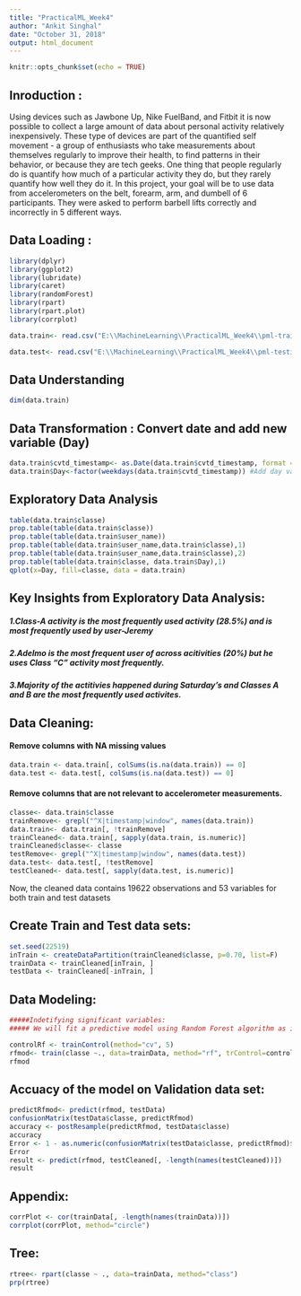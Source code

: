 ```yaml
---
title: "PracticalML_Week4"
author: "Ankit Singhal"
date: "October 31, 2018"
output: html_document
---
```


```r
knitr::opts_chunk$set(echo = TRUE)
```

## Inroduction :

Using devices such as Jawbone Up, Nike FuelBand, and Fitbit it is now possible to collect a large amount of data about personal activity relatively inexpensively. These type of devices are part of the quantified self movement - a group of enthusiasts who take measurements about themselves regularly to improve their health, to find patterns in their behavior, or because they are tech geeks. One thing that people regularly do is quantify how much of a particular activity they do, but they rarely quantify how well they do it. In this project, your goal will be to use data from accelerometers on the belt, forearm, arm, and dumbell of 6 participants. They were asked to perform barbell lifts correctly and incorrectly in 5 different ways.

## Data Loading :

```r
library(dplyr)
library(ggplot2)
library(lubridate)
library(caret)
library(randomForest)
library(rpart)
library(rpart.plot)
library(corrplot)

data.train<- read.csv("E:\\MachineLearning\\PracticalML_Week4\\pml-training.csv", na.strings = c("NA", "#DIV/0!", ""))

data.test<- read.csv("E:\\MachineLearning\\PracticalML_Week4\\pml-testing.csv", na.strings = c("NA", "#DIV/0!", ""))
```

## Data Understanding

```r
dim(data.train)
```

## Data Transformation : Convert date and add new variable (Day)
```r
data.train$cvtd_timestamp<- as.Date(data.train$cvtd_timestamp, format = "%m/%d/%Y %H:%M")
data.train$Day<-factor(weekdays(data.train$cvtd_timestamp)) #Add day variable
```

## Exploratory Data Analysis
```r
table(data.train$classe) 
prop.table(table(data.train$classe)) 
prop.table(table(data.train$user_name)) 
prop.table(table(data.train$user_name,data.train$classe),1) 
prop.table(table(data.train$user_name,data.train$classe),2) 
prop.table(table(data.train$classe, data.train$Day),1) 
qplot(x=Day, fill=classe, data = data.train)
```

## Key Insights from Exploratory Data Analysis:

##### 1.Class-A activity is the most frequently used activity (28.5%) and is most frequently used by user-Jeremy
##### 2.Adelmo is the most frequent user of across acitivities (20%) but he uses Class "C" activity most frequently.
##### 3.Majority of the actitivies happened during Saturday's and Classes A and B are the most frequently used activites.

## Data Cleaning:

#### Remove columns with NA missing values

```r
data.train <- data.train[, colSums(is.na(data.train)) == 0]
data.test <- data.test[, colSums(is.na(data.test)) == 0] 
```

#### Remove columns that are not relevant to accelerometer measurements.

```r
classe<- data.train$classe
trainRemove<- grepl("^X|timestamp|window", names(data.train))
data.train<- data.train[, !trainRemove]
trainCleaned<- data.train[, sapply(data.train, is.numeric)]
trainCleaned$classe<- classe
testRemove<- grepl("^X|timestamp|window", names(data.test))
data.test<- data.test[, !testRemove]
testCleaned<- data.test[, sapply(data.test, is.numeric)]
```

Now, the cleaned data contains 19622 observations and 53 variables for both train and test datasets

## Create Train and Test data sets:

```r
set.seed(22519)
inTrain <- createDataPartition(trainCleaned$classe, p=0.70, list=F)
trainData <- trainCleaned[inTrain, ]
testData <- trainCleaned[-inTrain, ]
```

## Data Modeling:

```r
#####Indetifying significant variables:
##### We will fit a predictive model using Random Forest algorithm as it gives important variables and removes multicollinearity  and outliers. We will also use 5-fold cross validation when applying the algorithm.

controlRf <- trainControl(method="cv", 5)
rfmod<- train(classe ~., data=trainData, method="rf", trControl=controlRf, importance=TRUE, ntree=100)
rfmod
```

## Accuacy of the model on Validation data set:

```r
predictRfmod<- predict(rfmod, testData)
confusionMatrix(testData$classe, predictRfmod)
accuracy <- postResample(predictRfmod, testData$classe)
accuracy
Error <- 1 - as.numeric(confusionMatrix(testData$classe, predictRfmod)$overall[1])
Error
result <- predict(rfmod, testCleaned[, -length(names(testCleaned))])
result
```

## Appendix:

```r
corrPlot <- cor(trainData[, -length(names(trainData))])
corrplot(corrPlot, method="circle")
```


## Tree:

```r
rtree<- rpart(classe ~ ., data=trainData, method="class")
prp(rtree)
```
